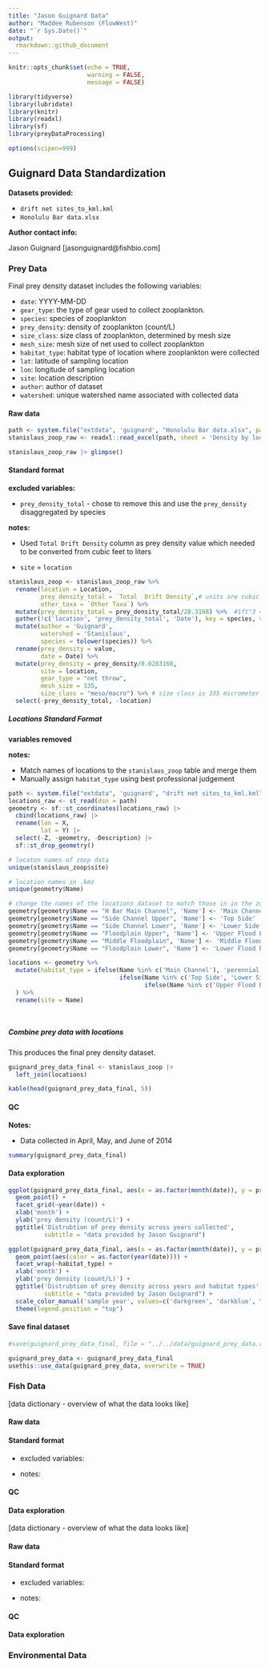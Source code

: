 ```yaml
---
title: "Jason Guignard Data"
author: "Maddee Rubenson (FlowWest)"
date: "`r Sys.Date()`"
output:
  rmarkdown::github_document
---
```


```r
knitr::opts_chunk$set(echo = TRUE,
                      warning = FALSE, 
                      message = FALSE)

library(tidyverse)
library(lubridate)
library(knitr)
library(readxl)
library(sf)
library(preyDataProcessing)

options(scipen=999)
```

## Guignard Data Standardization

**Datasets provided:**

-   `drift net sites_to_kml.kml`
-   `Honolulu Bar data.xlsx`

**Author contact info:**

Jason Guignard [jasonguignard\@fishbio.com]

### Prey Data

Final prey density dataset includes the following variables:

-   `date`: YYYY-MM-DD
-   `gear_type`: the type of gear used to collect zooplankton.
-   `species`: species of zooplankton
-   `prey_density`: density of zooplankton (count/L)
-   `size_class`: size class of zooplankton, determined by mesh size
-   `mesh_size`: mesh size of net used to collect zooplankton
-   `habitat_type`: habitat type of location where zooplankton were collected
-   `lat`: latitude of sampling location
-   `lon`: longitude of sampling location
-   `site`: location description
-   `author`: author of dataset
-   `watershed`: unique watershed name associated with collected data

#### Raw data

```r

path <- system.file("extdata", 'guignard', "Honolulu Bar data.xlsx", package = "preyDataProcessing")
stanislaus_zoop_raw <- readxl::read_excel(path, sheet = 'Density by location, date,ta_MR')

stanislaus_zoop_raw |> glimpse()

```

#### Standard format

**excluded variables:**

-   `prey_density_total` - chose to remove this and use the `prey_density` disaggregated by species

**notes:**

-   Used `Total Drift Density` column as prey density value which needed to be converted from cubic feet to liters

-   `site` = `location`

```r
stanislaus_zoop <- stanislaus_zoop_raw %>%
  rename(location = Location,
         prey_density_total = `Total  Drift Density`,# units are cubic feet
         other_taxa = `Other Taxa`) %>%
  mutate(prey_density_total = prey_density_total/28.3168) %>%  #1ft^3 = 28.3168 Liters  # this is the sum of all species     
  gather(!c('location', 'prey_density_total', 'Date'), key = species, value = value )%>%
  mutate(author = 'Guignard',
         watershed = 'Stanislaus',
         species = tolower(species)) %>%
  rename(prey_density = value,
         date = Date) %>%
  mutate(prey_density = prey_density/0.0283168, 
         site = location,
         gear_type = "net throw",
         mesh_size = 335,
         size_class = "meso/macro") %>% # size class is 335 micrometer mesh. 
  select(-prey_density_total, -location) 
```

##### Locations Standard Format

**variables removed**

**notes:**

-   Match names of locations to the `stanislaus_zoop` table and merge them
-   Manually assign `habitat_type` using best professional judgement

```r
path <- system.file("extdata", 'guignard', "drift net sites_to_kml.kml", package = "preyDataProcessing")
locations_raw <- st_read(dsn = path) 
geometry <- sf::st_coordinates(locations_raw) |> 
  cbind(locations_raw) |> 
  rename(lon = X, 
         lat = Y) |> 
  select(-Z, -geometry, -Description) |> 
  sf::st_drop_geometry()

# locaton names of zoop data
unique(stanislaus_zoop$site)

# location names in .kmz 
unique(geometry$Name)

# change the names of the locations dataset to match those in in the zoops table 
geometry[geometry$Name == "H Bar Main Channel", 'Name'] <- 'Main Channel'
geometry[geometry$Name == "Side Channel Upper", 'Name'] <- 'Top Side'
geometry[geometry$Name == "Side Channel Lower", 'Name'] <- 'Lower Side'
geometry[geometry$Name == "Floodplain Upper", 'Name'] <- 'Upper Flood Plain'
geometry[geometry$Name == "Middle Floodplain", 'Name'] <- 'Middle Flood Plain' 
geometry[geometry$Name == "Floodplain Lower", 'Name'] <- 'Lower Flood Plain'

locations <- geometry %>%
  mutate(habitat_type = ifelse(Name %in% c('Main Channel'), 'perennial instream', 
                               ifelse(Name %in% c('Top Side', 'Lower Side'), 'side channel',
                                      ifelse(Name %in% c('Upper Flood Plain', 'Middle Flood Plain', 'Lower Flood Plain'), 'floodplain', NA)))
  ) %>%
  rename(site = Name)




```

##### Combine prey data with locations

This produces the final prey density dataset.

```r

guignard_prey_data_final <- stanislaus_zoop |> 
  left_join(locations) 

kable(head(guignard_prey_data_final, 5))

```

#### QC

**Notes:**

-   Data collected in April, May, and June of 2014

```r
summary(guignard_prey_data_final)
```

#### Data exploration

```r
ggplot(guignard_prey_data_final, aes(x = as.factor(month(date)), y = prey_density)) + 
  geom_point() + 
  facet_grid(~year(date)) + 
  xlab('month') +
  ylab('prey density (count/L)') + 
  ggtitle('Distrubtion of prey density across years collected', 
          subtitle = "data provided by Jason Guignard") 

ggplot(guignard_prey_data_final, aes(x = as.factor(month(date)), y = prey_density)) + 
  geom_point(aes(color = as.factor(year(date)))) + 
  facet_wrap(~habitat_type) + 
  xlab('month') +
  ylab('prey density (count/L)') + 
  ggtitle('Distrubtion of prey density across years and habitat types', 
          subtitle = "data provided by Jason Guignard") +  
  scale_color_manual('sample year', values=c('darkgreen', 'darkblue', "darkred")) + 
  theme(legend.position = "top")

```

#### Save final dataset

```r

#save(guignard_prey_data_final, file = "../../data/guignard_prey_data.rda")

guignard_prey_data <- guignard_prey_data_final
usethis::use_data(guignard_prey_data, overwrite = TRUE)

```

### Fish Data

[data dictionary - overview of what the data looks like]

#### Raw data

#### Standard format

-   excluded variables:

-   notes:

#### QC

#### Data exploration

[data dictionary - overview of what the data looks like]

#### Raw data

#### Standard format

-   excluded variables:

-   notes:

#### QC

#### Data exploration

### Environmental Data
